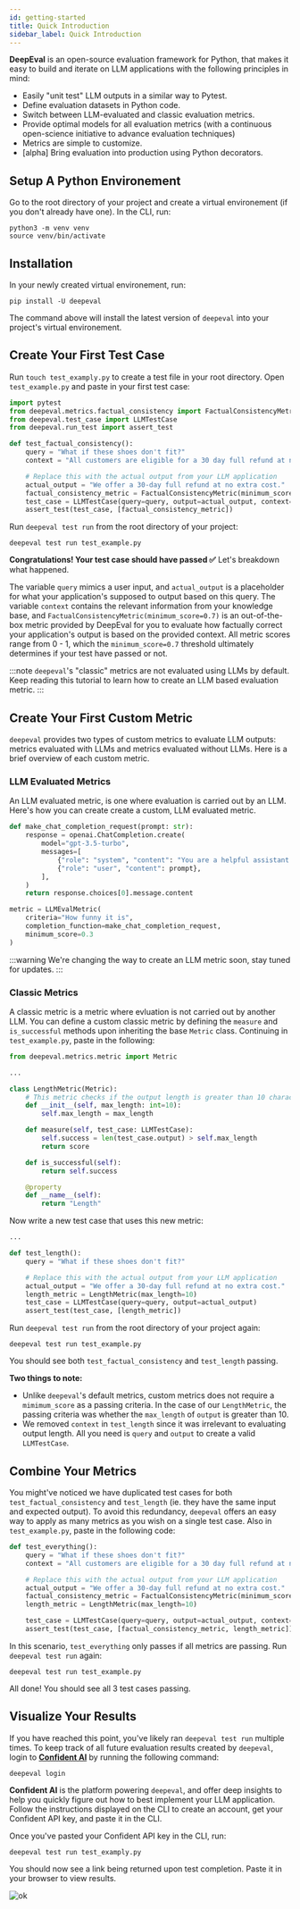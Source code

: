 ```yaml
---
id: getting-started
title: Quick Introduction
sidebar_label: Quick Introduction
---
```


**DeepEval** is an open-source evaluation framework for Python, that makes it easy to build
and iterate on LLM applications with the following principles in mind:

- Easily "unit test" LLM outputs in a similar way to Pytest.
- Define evaluation datasets in Python code.
- Switch between LLM-evaluated and classic evaluation metrics.
- Provide optimal models for all evaluation metrics (with a continuous open-science initiative to advance evaluation techniques)
- Metrics are simple to customize.
- [alpha] Bring evaluation into production using Python decorators.

## Setup A Python Environement

Go to the root directory of your project and create a virtual environement (if you don't already have one). In the CLI, run:

```console
python3 -m venv venv
source venv/bin/activate
```

## Installation

In your newly created virtual environement, run:

```console.log
pip install -U deepeval
```

The command above will install the latest version of `deepeval` into your project's virtual environement.

## Create Your First Test Case

Run `touch test_examply.py` to create a test file in your root directory. Open `test_example.py` and paste in your first test case:

```python
import pytest
from deepeval.metrics.factual_consistency import FactualConsistencyMetric
from deepeval.test_case import LLMTestCase
from deepeval.run_test import assert_test

def test_factual_consistency():
    query = "What if these shoes don't fit?"
    context = "All customers are eligible for a 30 day full refund at no extra cost."

    # Replace this with the actual output from your LLM application
    actual_output = "We offer a 30-day full refund at no extra cost."
    factual_consistency_metric = FactualConsistencyMetric(minimum_score=0.7)
    test_case = LLMTestCase(query=query, output=actual_output, context=context)
    assert_test(test_case, [factual_consistency_metric])
```

Run `deepeval test run` from the root directory of your project:

```console
deepeval test run test_example.py
```

**Congratulations! Your test case should have passed ✅** Let's breakdown what happened.

The variable `query` mimics a user input, and `actual_output` is a placeholder for what your application's supposed to output based on this query. The variable `context` contains the relevant information from your knowledge base, and `FactualConsistencyMetric(minimum_score=0.7)` is an out-of-the-box metric provided by DeepEval for you to evaluate how factually correct your application's output is based on the provided context. All metric scores range from 0 - 1, which the `minimum_score=0.7` threshold ultimately determines if your test have passed or not.

:::note
`deepeval`'s "classic" metrics are not evaluated using LLMs by default. Keep reading this tutorial to learn how to create an LLM based evaluation metric.
:::

## Create Your First Custom Metric

`deepeval` provides two types of custom metrics to evaluate LLM outputs: metrics evaluated with LLMs and metrics evaluated without LLMs. Here is a brief overview of each custom metric.

### LLM Evaluated Metrics

An LLM evaluated metric, is one where evaluation is carried out by an LLM. Here's how you can create create a custom, LLM evaluated metric.

```python
def make_chat_completion_request(prompt: str):
    response = openai.ChatCompletion.create(
        model="gpt-3.5-turbo",
        messages=[
            {"role": "system", "content": "You are a helpful assistant."},
            {"role": "user", "content": prompt},
        ],
    )
    return response.choices[0].message.content

metric = LLMEvalMetric(
    criteria="How funny it is",
    completion_function=make_chat_completion_request,
    minimum_score=0.3
)
```

:::warning
We're changing the way to create an LLM metric soon, stay tuned for updates.
:::

### Classic Metrics

A classic metric is a metric where evluation is not carried out by another LLM. You can define a custom classic metric by defining the `measure` and `is_successful` methods upon inheriting the base `Metric` class. Continuing in `test_example.py`, paste in the following:

```python
from deepeval.metrics.metric import Metric

...

class LengthMetric(Metric):
    # This metric checks if the output length is greater than 10 characters
    def __init__(self, max_length: int=10):
        self.max_length = max_length

    def measure(self, test_case: LLMTestCase):
        self.success = len(test_case.output) > self.max_length
        return score

    def is_successful(self):
        return self.success

    @property
    def __name__(self):
        return "Length"
```

Now write a new test case that uses this new metric:

```python
...

def test_length():
    query = "What if these shoes don't fit?"

    # Replace this with the actual output from your LLM application
    actual_output = "We offer a 30-day full refund at no extra cost."
    length_metric = LengthMetric(max_length=10)
    test_case = LLMTestCase(query=query, output=actual_output)
    assert_test(test_case, [length_metric])
```

Run `deepeval test run` from the root directory of your project again:

```console
deepeval test run test_example.py
```

You should see both `test_factual_consistency` and `test_length` passing.

**Two things to note:**

- Unlike `deepeval`'s default metrics, custom metrics does not require a `mimimum_score` as a passing criteria. In the case of our `LengthMetric`, the passing criteria was whether the `max_length` of `output` is greater than 10.
- We removed `context` in `test_length` since it was irrelevant to evaluating output length. All you need is `query` and `output` to create a valid `LLMTestCase`.

## Combine Your Metrics

You might've noticed we have duplicated test cases for both `test_factual_consistency` and `test_length` (ie. they have the same input and expected output). To avoid this redundancy, `deepeval` offers an easy way to apply as many metrics as you wish on a single test case. Also in `test_example.py`, paste in the following code:

```python
def test_everything():
    query = "What if these shoes don't fit?"
    context = "All customers are eligible for a 30 day full refund at no extra cost."

    # Replace this with the actual output from your LLM application
    actual_output = "We offer a 30-day full refund at no extra cost."
    factual_consistency_metric = FactualConsistencyMetric(minimum_score=0.7)
    length_metric = LengthMetric(max_length=10)

    test_case = LLMTestCase(query=query, output=actual_output, context=context)
    assert_test(test_case, [factual_consistency_metric, length_metric])
```

In this scenario, `test_everything` only passes if all metrics are passing. Run `deepeval test run` again:

```console
deepeval test run test_example.py
```

All done! You should see all 3 test cases passing.

## Visualize Your Results

If you have reached this point, you've likely ran `deepeval test run` multiple times. To keep track of all future evaluation results created by `deepeval`, login to **[Confident AI](https://app.confident-ai.com/auth/signup)** by running the following command:

```
deepeval login
```

**Confident AI** is the platform powering `deepeval`, and offer deep insights to help you quickly figure out how to best implement your LLM application. Follow the instructions displayed on the CLI to create an account, get your Confident API key, and paste it in the CLI.

Once you've pasted your Confident API key in the CLI, run:

```
deepeval test run test_examply.py
```

You should now see a link being returned upon test completion. Paste it in your browser to view results.

![ok](https://d2lsxfc3p6r9rv.cloudfront.net/dashboard.png)
